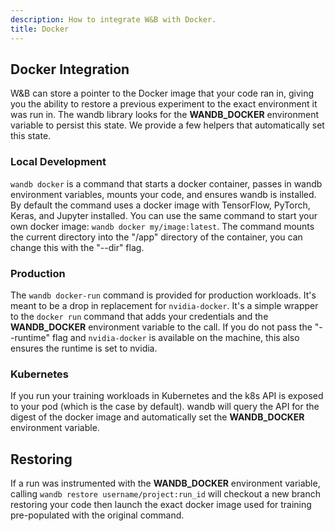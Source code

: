 ```yaml
---
description: How to integrate W&B with Docker.
title: Docker
---
```


## Docker Integration

W&B can store a pointer to the Docker image that your code ran in, giving you the ability to restore a previous experiment to the exact environment it was run in. The wandb library looks for the **WANDB_DOCKER** environment variable to persist this state. We provide a few helpers that automatically set this state.

### Local Development

`wandb docker` is a command that starts a docker container, passes in wandb environment variables, mounts your code, and ensures wandb is installed. By default the command uses a docker image with TensorFlow, PyTorch, Keras, and Jupyter installed. You can use the same command to start your own docker image: `wandb docker my/image:latest`. The command mounts the current directory into the "/app" directory of the container, you can change this with the "--dir" flag.

### Production

The `wandb docker-run` command is provided for production workloads. It's meant to be a drop in replacement for `nvidia-docker`. It's a simple wrapper to the `docker run` command that adds your credentials and the **WANDB_DOCKER** environment variable to the call. If you do not pass the "--runtime" flag and `nvidia-docker` is available on the machine, this also ensures the runtime is set to nvidia.

### Kubernetes

If you run your training workloads in Kubernetes and the k8s API is exposed to your pod \(which is the case by default\). wandb will query the API for the digest of the docker image and automatically set the **WANDB_DOCKER** environment variable.

## Restoring

If a run was instrumented with the **WANDB_DOCKER** environment variable, calling `wandb restore username/project:run_id` will checkout a new branch restoring your code then launch the exact docker image used for training pre-populated with the original command.